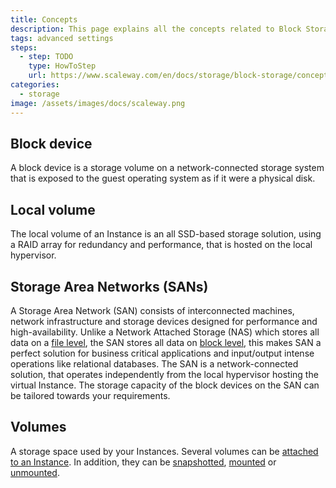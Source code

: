 ```yaml
---
title: Concepts
description: This page explains all the concepts related to Block Storage.
tags: advanced settings
steps:
  - step: TODO
    type: HowToStep
    url: https://www.scaleway.com/en/docs/storage/block-storage/concepts
categories:
  - storage
image: /assets/images/docs/scaleway.png
---
```


<Concept opened>

## Block device

A block device is a storage volume on a network-connected storage system that is exposed to the guest operating system as if it were a physical disk.

</Concept>

<Concept opened>

## Local volume

The local volume of an Instance is an all SSD-based storage solution, using a RAID array for redundancy and performance, that is hosted on the local hypervisor.

</Concept>

<Concept opened>

## Storage Area Networks (SANs)

A Storage Area Network (SAN) consists of interconnected machines, network infrastructure and storage devices designed for performance and high-availability. Unlike a Network Attached Storage (NAS) which stores all data on a [file level](https://blog.scaleway.com/understanding-the-different-types-of-storage/?_ga=2.190558187.1381268196.1614592175-1658676932.1594219861#what-is-file-storage), the SAN stores all data on [block level](https://blog.scaleway.com/understanding-the-different-types-of-storage/?_ga=2.190558187.1381268196.1614592175-1658676932.1594219861#what-is-block-storage), this makes SAN a perfect solution for business critical applications and input/output intense operations like relational databases. The SAN is a network-connected solution, that operates independently from the local hypervisor hosting the virtual Instance. The storage capacity of the block devices on the SAN can be tailored towards your requirements.

</Concept>

<Concept opened>

## Volumes

A storage space used by your Instances. Several volumes can be [attached to an Instance](/storage/block/how-to/attach-a-volume/). In addition, they can be [snapshotted](/compute/Instances/how-to/create-a-snapshot/), [mounted](/storage/block/how-to/mount-and-use-volume/) or [unmounted](/storage/block/how-to/unmount-a-volume/).

</Concept>
